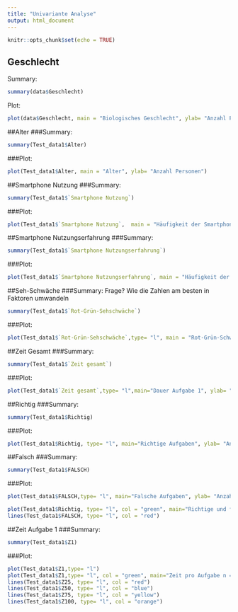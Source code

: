 ```yaml
---
title: "Univariante Analyse"
output: html_document
---
```


```r
knitr::opts_chunk$set(echo = TRUE)
```

## Geschlecht
Summary:
```r
summary(data$Geschlecht)
```
Plot:

```r
plot(data$Geschlecht, main = "Biologisches Geschlecht", ylab= "Anzahl Personen")
```

##Alter
###Summary:
```r
summary(Test_data1$Alter)
```

###Plot:

```r
plot(Test_data1$Alter, main = "Alter", ylab= "Anzahl Personen")
```

##Smartphone Nutzung
###Summary:
```r
summary(Test_data1$`Smartphone Nutzung`)
```

###Plot:

```r
plot(Test_data1$`Smartphone Nutzung`,  main = "Häufigkeit der Smartphonenutzung", ylab= "Anzahl Personen")
```
##Smartphone Nutzungserfahrung
###Summary:
```r
summary(Test_data1$`Smartphone Nutzungserfahrung`)
```

###Plot:

```r
plot(Test_data1$`Smartphone Nutzungserfahrung`, main = "Häufigkeit der Smartphone-Erfahrung", ylab= "Anzahl Personen")
```
##Seh-Schwäche
###Summary:
Frage? Wie die Zahlen am besten in Faktoren umwandeln
```r
summary(Test_data1$`Rot-Grün-Sehschwäche`)
```

###Plot:

```r
plot(Test_data1$`Rot-Grün-Sehschwäche`,type= "l", main = "Rot-Grün-Schwäche", ylab= "Ausprägung", xlab = "Versuchsteilnehmer")
```

##Zeit Gesamt
###Summary:
```r
summary(Test_data1$`Zeit gesamt`)
```

###Plot:

```r
plot(Test_data1$`Zeit gesamt`,type= "l",main="Dauer Aufgabe 1", ylab= "Zeit in Sekunden", xlab = "Versuchsteilnehmer")
```

##Richtig
###Summary:
```r
summary(Test_data1$Richtig)
```

###Plot:

```r
plot(Test_data1$Richtig, type= "l", main="Richtige Aufgaben", ylab= "Anzahl", xlab = "Versuchsteilnehmer")
```

##Falsch
###Summary:
```r
summary(Test_data1$FALSCH)
```

###Plot:

```r
plot(Test_data1$FALSCH,type= "l", main="Falsche Aufgaben", ylab= "Anzahl falsche Aufgabe", xlab = "Versuchsteilnehmer")
```

```r
plot(Test_data1$Richtig, type= "l", col = "green", main="Richtige und falsche Aufgaben", ylab= "Anzahl", xlab = "Versuchsteilnehmer")
lines(Test_data1$FALSCH, type= "l", col = "red")
```

##Zeit Aufgabe 1 
###Summary:
```r
summary(Test_data1$Z1)
```

###Plot:

```r
plot(Test_data1$Z1,type= "l")
plot(Test_data1$Z1,type= "l", col = "green", main="Zeit pro Aufgabe n = 1, 25, 50, 75, 100", ylab= "Zeit in Mikrosekunden", xlab = "Versuchsteilnehmer",ylim = c(100, 250))
lines(Test_data1$Z25, type= "l", col = "red")
lines(Test_data1$Z50, type= "l", col = "blue")
lines(Test_data1$Z75, type= "l", col = "yellow")
lines(Test_data1$Z100, type= "l", col = "orange")
```